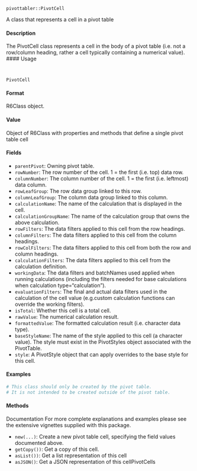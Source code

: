 ``pivottabler::PivotCell``

A class that represents a cell in a pivot table

#### Description

The PivotCell class represents a cell in the body of a pivot table (i.e. not a row/column heading,
rather a cell typically containing a numerical value).
#### Usage
<pre><code>

PivotCell
</code></pre>

#### Format
R6Class object.

#### Value
Object of R6Class with properties and methods that define a single pivot table cell

#### Fields
* ``parentPivot``: Owning pivot table.
* ``rowNumber``: The row number of the cell. 1 = the first (i.e. top) data row.
* ``columnNumber``: The column number of the cell. 1 = the first (i.e. leftmost) data column.
* ``rowLeafGroup``: The row data group linked to this row.
* ``columnLeafGroup``: The column data group linked to this column.
* ``calculationName``: The name of the calculation that is displayed in the cell.
* ``calculationGroupName``: The name of the calculation group that owns the above calculation.
* ``rowFilters``: The data filters applied to this cell from the row headings.
* ``columnFilters``: The data filters applied to this cell from the column headings.
* ``rowColFilters``: The data filters applied to this cell from both the row and column headings.
* ``calculationFilters``: The data filters applied to this cell from the calculation definition.
* ``workingData``: The data filters and batchNames used applied when running calculations (including the filters needed for base calculations when calculation type="calculation").
* ``evaluationFilters``: The final and actual data filters used in the calculation of the cell value (e.g.custom calculation functions can override the working filters).
* ``isTotal``: Whether this cell is a total cell.
* ``rawValue``: The numerical calculation result.
* ``formattedValue``: The formatted calculation result (i.e. character data type).
* ``baseStyleName``: The name of the style applied to this cell (a character value). The style must exist in the PivotStyles object associated with the PivotTable.
* ``style``: A PivotStyle object that can apply overrides to the base style for this cell.


#### Examples
```r

# This class should only be created by the pivot table.
# It is not intended to be created outside of the pivot table.
```
#### Methods
Documentation For more complete explanations and examples please see the extensive vignettes supplied with this package.

* ``new(...)``: Create a new pivot table cell, specifying the field values documented above.
* ``getCopy())``: Get a copy of this cell.
* ``asList())``: Get a list representation of this cell
* ``asJSON()``: Get a JSON representation of this cellPivotCells
